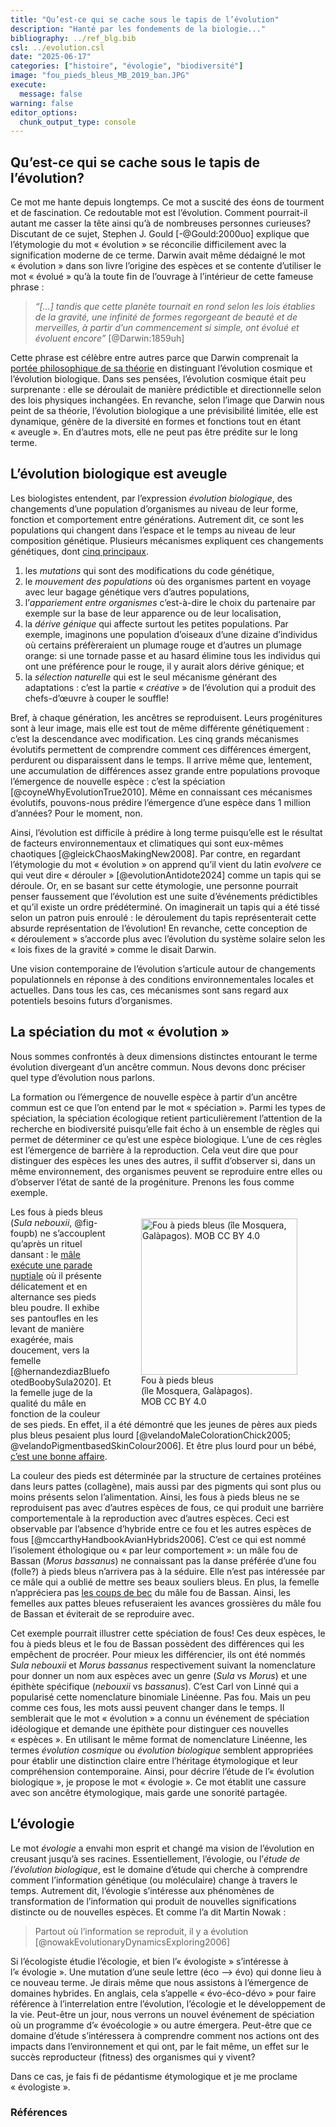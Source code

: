 ```yaml
---
title: "Qu’est-ce qui se cache sous le tapis de l’évolution"
description: "Hanté par les fondements de la biologie..."
bibliography: ../ref_blg.bib
csl: ../evolution.csl
date: "2025-06-17"
categories: ["histoire", "évologie", "biodiversité"]
image: "fou_pieds_bleus_MB_2019_ban.JPG"
execute: 
  message: false
warning: false
editor_options: 
  chunk_output_type: console
---
```


## Qu’est-ce qui se cache sous le tapis de l’évolution?

Ce mot me hante depuis longtemps. Ce mot a suscité des éons de tourment et de fascination. Ce redoutable mot est l'évolution. Comment pourrait-il autant me casser la tête ainsi qu'à de nombreuses personnes curieuses? Discutant de ce sujet, Stephen J. Gould [-@Gould:2000uo] explique que l’étymologie du mot « évolution » se réconcilie difficilement avec la signification moderne de ce terme. Darwin avait même dédaigné le mot « évolution » dans son livre l'origine des espèces et se contente d'utiliser le mot « évolué » qu'à la toute fin de l'ouvrage à l'intérieur de cette fameuse phrase :

<!-- > *"\[...\] whilst this planet has gone cycling on according to the fixed law of gravity, from so simple a beginning endless forms most beautiful and most wonderful have been, and are being, evolved."* [@Darwin:1859uh] -->

> *"\[...\] tandis que cette planète tournait en rond selon les lois établies de la gravité, une infinité de formes regorgeant de beauté et de merveilles, à partir d'un commencement si simple, ont évolué et évoluent encore"* [@Darwin:1859uh]

Cette phrase est célèbre entre autres parce que Darwin comprenait la [portée philosophique de sa théorie](https://www.youtube.com/watch?v=CimqEnhIAgw){target="_blank"} en distinguant l'évolution cosmique et l'évolution biologique. Dans ses pensées, l'évolution cosmique était peu surprenante : elle se déroulait de manière prédictible et directionnelle selon des lois physiques inchangées. En revanche, selon l'image que Darwin nous peint de sa théorie, l'évolution biologique a une prévisibilité limitée, elle est dynamique, génère de la diversité en formes et fonctions tout en étant « aveugle ». En d'autres mots, elle ne peut pas être prédite sur le long terme.

## L'évolution biologique est aveugle

Les biologistes entendent, par l'expression *évolution biologique*, des changements d'une population d'organismes au niveau de leur forme, fonction et comportement entre générations. Autrement dit, ce sont les populations qui changent dans l'espace et le temps au niveau de leur composition génétique. Plusieurs mécanismes expliquent ces changements génétiques, dont [cinq principaux](https://www.youtube.com/watch?v=5NdMnlt2keE){target="_blank"}.

1.  les *mutations* qui sont des modifications du code génétique,
2.  le *mouvement des populations* où des organismes partent en voyage avec leur bagage génétique vers d'autres populations,
3.  l'*appariement entre organismes* c'est-à-dire le choix du partenaire par exemple sur la base de leur apparence ou de leur localisation,
4.  la *dérive génique* qui affecte surtout les petites populations. Par exemple, imaginons une population d'oiseaux d'une dizaine d'individus où certains préfèreraient un plumage rouge et d'autres un plumage orange: si une tornade passe et au hasard élimine tous les individus qui ont une préférence pour le rouge, il y aurait alors dérive génique; et
5.  la *sélection naturelle* qui est le seul mécanisme générant des adaptations : c'est la partie « *créative* » de l'évolution qui a produit des chefs-d'œuvre à couper le souffle!

Bref, à chaque génération, les ancêtres se reproduisent. Leurs progénitures sont à leur image, mais elle est tout de même différente génétiquement : c'est la descendance avec modification. Les cinq grands mécanismes évolutifs permettent de comprendre comment ces différences émergent, perdurent ou disparaissent dans le temps. Il arrive même que, lentement, une accumulation de différences assez grande entre populations provoque l'émergence de nouvelle espèce : c'est la spéciation [@coyneWhyEvolutionTrue2010]. Même en connaissant ces mécanismes évolutifs, pouvons-nous prédire l'émergence d'une espèce dans 1 million d'années? Pour le moment, non.

<!-- Évidemment, j'exclus tous les individus qui ne laisseront pas de descendance -->

Ainsi, l'évolution est difficile à prédire à long terme puisqu'elle est le résultat de facteurs environnementaux et climatiques qui sont eux-mêmes chaotiques [@gleickChaosMakingNew2008]. Par contre, en regardant l'étymologie du mot « évolution » on apprend qu'il vient du latin *evolvere* ce qui veut dire « dérouler » [@evolutionAntidote2024] comme un tapis qui se déroule. Or, en se basant sur cette étymologie, une personne pourrait penser faussement que l'évolution est une suite d'événements prédictibles et qu'il existe un ordre prédéterminé. On imaginerait un tapis qui a été tissé selon un patron puis enroulé : le déroulement du tapis représenterait cette absurde représentation de l'évolution! En revanche, cette conception de « déroulement » s'accorde plus avec l'évolution du système solaire selon les « lois fixes de la gravité » comme le disait Darwin.

Une vision contemporaine de l'évolution s'articule autour de changements populationnels en réponse à des conditions environnementales locales et actuelles. Dans tous les cas, ces mécanismes sont sans regard aux potentiels besoins futurs d'organismes.

<!-- (finalement il y a plein de tapis différents en couleurs, formes, etc.) -->

## La spéciation du mot « évolution »

Nous sommes confrontés à deux dimensions distinctes entourant le terme évolution divergeant d'un ancêtre commun. Nous devons donc préciser quel type d'évolution nous parlons.

La formation ou l'émergence de nouvelle espèce à partir d'un ancêtre commun est ce que l'on entend par le mot « spéciation ». Parmi les types de spéciation, la spéciation écologique retient particulièrement l'attention de la recherche en biodiversité puisqu'elle fait écho à un ensemble de règles qui permet de déterminer ce qu'est une espèce biologique. L'une de ces règles est l'émergence de barrière à la reproduction. Cela veut dire que pour distinguer des espèces les unes des autres, il suffit d'observer si, dans un même environnement, des organismes peuvent se reproduire entre elles ou d'observer l'état de santé de la progéniture. Prenons les fous comme exemple.

::: {style="float: right; margin: 5px;"}
![Fou à pieds bleus <br>(île Mosquera, Galàpagos). <br>MOB CC BY 4.0](fou_pieds_bleus_MB_2019.JPG){#fig-foupb fig-alt="Un fou (ou deux; île Mosquera, Galàpagos)" width="250px"}
:::

Les fous à pieds bleus (*Sula nebouxii*, @fig-foupb) ne s'accouplent qu'après un rituel dansant : le [mâle exécute une parade nuptiale](https://www.youtube.com/watch?v=lcPHFQP9GN0){target="_blank"} où il présente délicatement et en alternance ses pieds bleu poudre. Il exhibe ses pantoufles en les levant de manière exagérée, mais doucement, vers la femelle [@hernandezdiazBluefootedBoobySula2020]. Et la femelle juge de la qualité du mâle en fonction de la couleur de ses pieds. En effet, il a été démontré que les jeunes de pères aux pieds plus bleus pesaient plus lourd [@velandoMaleColorationChick2005; @velandoPigmentbasedSkinColour2006]. Et être plus lourd pour un bébé, [c'est une bonne affaire](https://toughlittlebirds.com/support-research/){target="_blank"}.

La couleur des pieds est déterminée par la structure de certaines protéines dans leurs pattes (collagène), mais aussi par des pigments qui sont plus ou moins présents selon l'alimentation. Ainsi, les fous à pieds bleus ne se reproduisent pas avec d'autres espèces de fous, ce qui produit une barrière comportementale à la reproduction avec d'autres espèces. Ceci est observable par l'absence d'hybride entre ce fou et les autres espèces de fous [@mccarthyHandbookAvianHybrids2006]. C'est ce qui est nommé l'isolement éthologique ou « par leur comportement »: un mâle fou de Bassan (*Morus bassanus*) ne connaissant pas la danse préférée d'une fou (folle?) à pieds bleus n'arrivera pas à la séduire. Elle n'est pas intéressée par ce mâle qui a oublié de mettre ses beaux souliers bleus. En plus, la femelle n'appréciera pas [les coups de bec](https://www.youtube.com/watch?v=1YYZtu_mVmk){target="_blank"} du mâle fou de Bassan. Ainsi, les femelles aux pattes bleues refuseraient les avances grossières du mâle fou de Bassan et éviterait de se reproduire avec.

Cet exemple pourrait illustrer cette spéciation de fous! Ces deux espèces, le fou à pieds bleus et le fou de Bassan possèdent des différences qui les empêchent de procréer. Pour mieux les différencier, ils ont été nommés *Sula nebouxii* et *Morus bassanus* respectivement suivant la nomenclature pour donner un nom aux espèces avec un genre (*Sula* vs *Morus*) et une épithète spécifique (*nebouxii* vs *bassanus*). C'est Carl von Linné qui a popularisé cette nomenclature binomiale Linéenne. Pas fou. Mais un peu comme ces fous, les mots aussi peuvent changer dans le temps. Il semblerait que le mot « évolution » a connu un événement de spéciation idéologique et demande une épithète pour distinguer ces nouvelles « espèces ». En utilisant le même format de nomenclature Linéenne, les termes *évolution cosmique* ou *évolution biologique* semblent appropriées pour établir une distinction claire entre l'héritage étymologique et leur compréhension contemporaine. Ainsi, pour décrire l'étude de l'« évolution biologique », je propose le mot « évologie ». Ce mot établit une cassure avec son ancêtre étymologique, mais garde une sonorité partagée.

## L'évologie

Le mot *évologie* a envahi mon esprit et changé ma vision de l'évolution en creusant jusqu'à ses racines. Essentiellement, l'évologie, ou l'*étude de l'évolution biologique*, est le domaine d'étude qui cherche à comprendre comment l'information génétique (ou moléculaire) change à travers le temps. Autrement dit, l'évologie s'intéresse aux phénomènes de transformation de l'information qui produit de nouvelles significations distincte ou de nouvelles espèces. Et comme l'a dit Martin Nowak :

> Partout où l'information se reproduit, il y a évolution [@nowakEvolutionaryDynamicsExploring2006]

<!-- > Wherever information reproduces, there is evolution [@nowakEvolutionaryDynamicsExploring2006] -->

Si l'écologiste étudie l'écologie, et bien l'« évologiste » s'intéresse à l'« évologie ». Une mutation d'une seule lettre (éco --\> évo) qui donne lieu à ce nouveau terme. Je dirais même que nous assistons à l'émergence de domaines hybrides. En anglais, cela s'appelle « évo-éco-dévo » pour faire référence à l'interrelation entre l'évolution, l'écologie et le développement de la vie. Peut-être un jour, nous verrons un nouvel événement de spéciation où un programme d'« évoécologie » ou autre émergera. Peut-être que ce domaine d'étude s'intéressera à comprendre comment nos actions ont des impacts dans l'environnement et qui ont, par le fait même, un effet sur le succès reproducteur (fitness) des organismes qui y vivent?

<!-- Une mutation dans le mot écologie pour devenir évologie -->

Dans ce cas, je fais fi de pédantisme étymologique et je me proclame « évologiste ».

<!-- ### Remerciement -->

<!-- Merci aux révisions et commentaires faits par Benjamin J. Allard et Clara L. Leblanc. -->

### Références

::: {#refs}
:::
